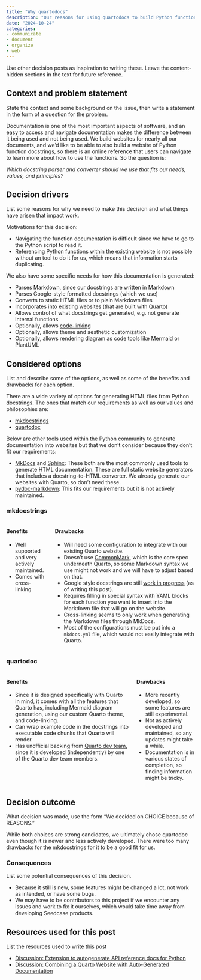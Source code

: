 ```yaml
---
title: "Why quartodocs"
description: "Our reasons for using quartodocs to build Python function and class documentation from docstrings into a website."
date: "2024-10-24"
categories: 
- communicate
- document
- organize
- web
---
```


::: content-hidden
Use other decision posts as inspiration to writing these. Leave the
content-hidden sections in the text for future reference.
:::

## Context and problem statement

::: content-hidden
State the context and some background on the issue, then write a
statement in the form of a question for the problem.
:::

Documentation is one of the most important aspects of software, and an
easy to access and navigate documentation makes the difference between
it being used and not being used. We build websites for nearly all our
documents, and we'd like to be able to also build a website of Python
function docstrings, so there is an online reference that users can
navigate to learn more about how to use the functions. So the question
is:

*Which docstring parser and converter should we use that fits our needs,
values, and principles?*

## Decision drivers

::: content-hidden
List some reasons for why we need to make this decision and what things
have arisen that impact work.
:::

Motivations for this decision:

-   Navigating the function documentation is difficult since we have to
    go to the Python script to read it.
-   Referencing Python functions within the existing website is not
    possible without an tool to do it for us, which means that
    information starts duplicating.

We also have some specific needs for how this documentation is
generated:

-   Parses Markdown, since our docstrings are written in Markdown
-   Parses Google-style formatted docstrings (which we use)
-   Converts to static HTML files or to plain Markdown files
-   Incorporates into existing websites (that are built with Quarto)
-   Allows control of what docstrings get generated, e.g. not generate
    internal functions
-   Optionally, allows
    [code-linking](https://quarto.org/docs/output-formats/html-code.html#code-linking)
-   Optionally, allows theme and aesthetic customization
-   Optionally, allows rendering diagram as code tools like Mermaid or
    PlantUML

## Considered options

::: content-hidden
List and describe some of the options, as well as some of the benefits
and drawbacks for each option.
:::

There are a wide variety of options for generating HTML files from
Python docstrings. The ones that match our requirements as well as our
values and philosophies are:

-   [mkdocstrings](https://mkdocstrings.github.io/)
-   [quartodoc](https://machow.github.io/quartodoc/get-started/overview.html)

Below are other tools used within the Python community to generate
documentation into websites but that we don't consider because they
don't fit our requirements:

-   [MkDocs](https://www.mkdocs.org/) and
    [Sphinx](https://www.sphinx-doc.org/en/master/): These both are the
    most commonly used tools to generate HTML documentation. These are
    full static website generators that includes a docstring-to-HTML
    converter. We already generate our websites with Quarto, so don't
    need these.
-   [pydoc-markdown](https://niklasrosenstein.github.io/pydoc-markdown/):
    This fits our requirements but it is not actively maintained.

### mkdocstrings

::::: columns
::: column
#### Benefits

-   Well supported and very actively maintained.
-   Comes with cross-linking
:::

::: column
#### Drawbacks

-   Will need some configuration to integrate with our existing Quarto
    website.
-   Doesn't use [CommonMark](https://commonmark.org/), which is the core
    spec underneath Quarto, so some Markdown syntax we use might not
    work and we will have to adjust based on that.
-   Google style docstrings are still [work in
    progress](https://mkdocstrings.github.io/python/usage/docstrings/google/#work-in-progress)
    (as of writing this post).
-   Requires filling in special syntax with YAML blocks for each
    function you want to insert into the Markdown file that will go on
    the website.
-   Cross-linking seems to only work when generating the Markdown files
    through MkDocs.
-   Most of the configurations must be put into a `mkdocs.yml` file,
    which would not easily integrate with Quarto.
:::
:::::

### quartodoc

::::: columns
::: column
#### Benefits

-   Since it is designed specifically with Quarto in mind, it comes with
    all the features that Quarto has, including Mermaid diagram
    generation, using our custom Quarto theme, and code-linking.
-   Can wrap example code in the docstrings into executable code chunks
    that Quarto will render.
-   Has unofficial backing from [Quarto dev
    team](https://github.com/quarto-dev/quarto-cli/discussions/2638#discussioncomment-11007165),
    since it is developed (independently) by one of the Quarto dev team
    members.
:::

::: column
#### Drawbacks

-   More recently developed, so some features are still experimental.
-   Not as actively developed and maintained, so any updates might take
    a while.
-   Documentation is in various states of completion, so finding
    information might be tricky.
:::
:::::

## Decision outcome

::: content-hidden
What decision was made, use the form "We decided on CHOICE because of
REASONS."
:::

While both choices are strong candidates, we ultimately chose quartodoc
even though it is newer and less actively developed. There were too many
drawbacks for the mkdocstrings for it to be a good fit for us.

### Consequences

::: content-hidden
List some potential consequences of this decision.
:::

-   Because it still is new, some features might be changed a lot, not
    work as intended, or have some bugs.
-   We may have to be contributors to this project if we encounter any
    issues and work to fix it ourselves, which would take time away from
    developing Seedcase products.

## Resources used for this post

::: content-hidden
List the resources used to write this post
:::

-   [Discussion: Extension to autogenerate API reference docs for
    Python](https://github.com/quarto-dev/quarto-cli/discussions/2111)
-   [Discussion: Combining a Quarto Website with Auto-Generated
    Documentation](https://github.com/quarto-dev/quarto-cli/discussions/4925)

